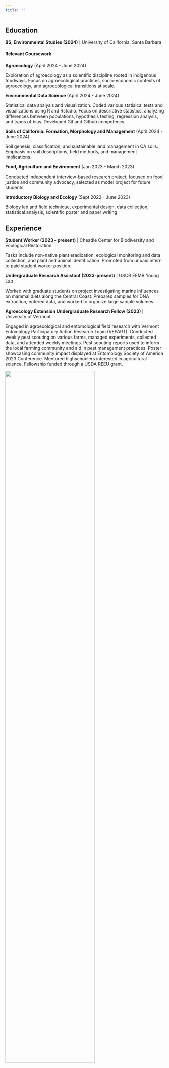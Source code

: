 ```yaml
---
title: ""
---
```


## Education

**BS, Environmental Studies (2024)** \| University of California, Santa Barbara

#### **Relevant Coursework**

**Agroecology** (April 2024 - June 2024)

Exploration of agroecology as a scientific discipline rooted in indigenous foodways. Focus on agroecological practices, socio-economic contexts of agroecology, and agroecological transitions at scale.

**Environmental Data Science** (April 2024 - June 2024)

Statistical data analysis and visualization. Coded various statisical tests and visualizations using R and Rstudio. Focus on descriptive statistics, analyzing differences between populations, hypothesis testing, regression analysis, and types of bias. Developed Git and Github competency.

**Soils of California: Formation, Morphology and Management** (April 2024 - June 2024)

Soil genesis, classification, and sustainable land management in CA soils. Emphasis on soil descriptions, field methods, and management implications.

**Food, Agriculture and Environment** (Jan 2023 - March 2023)

Conducted independent interview-based research project, focused on food justice and community advocacy, selected as model project for future students

**Introductory Biology and Ecology** (Sept 2022 - June 2023)

Biology lab and field technique, experimental design, data collection, statistical analysis, scientific poster and paper writing

## Experience

**Student Worker (2023 - present)** \| Cheadle Center for Biodiversity and Ecological Restoration

Tasks include non-native plant eradication, ecological monitoring and data collection, and plant and animal identification. Promoted from unpaid intern to paid student worker position.

**Undergraduate Research Assistant (2023-present)** \| USCB EEMB Young Lab

Worked with graduate students on project investigating marine influences on mammal diets along the Central Coast. Prepared samples for DNA extraction, entered data, and worked to organize large sample volumes.

**Agroecology Extension Undergraduate Research Fellow (2023)** \| University of Vermont

Engaged in agroecological and entomological field research with Vermont Entomology Participatory Action Research Team (VEPART). Conducted weekly pest scouting on various farms, managed experiments, collected data, and attended weekly meetings. Pest scouting reports used to inform the local farming community and aid in pest management practices. Poster showcasing community impact displayed at Entomology Society of America 2023 Conference. Mentored highschoolers interested in agricultural science. Fellowship funded through a USDA REEU grant.

![](images/entsocpic.JPG){width="75%"}

The VEPART Team at ENTSOC 2023

